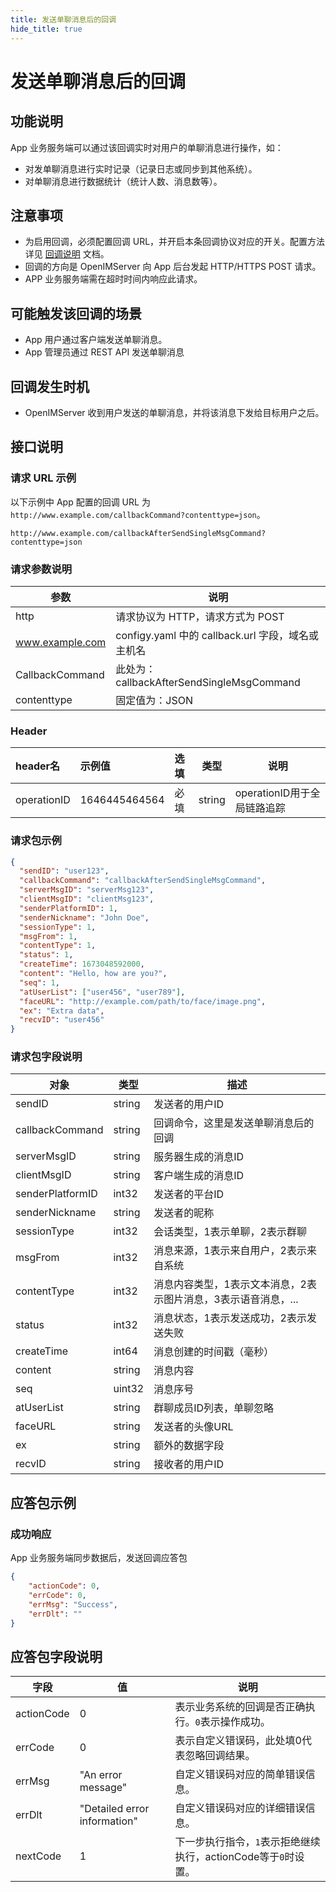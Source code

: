 ```yaml
---
title: 发送单聊消息后的回调
hide_title: true
---
```


# 发送单聊消息后的回调

## 功能说明
App 业务服务端可以通过该回调实时对用户的单聊消息进行操作，如：
- 对发单聊消息进行实时记录（记录日志或同步到其他系统）。
- 对单聊消息进行数据统计（统计人数、消息数等）。

## 注意事项
- 为启用回调，必须配置回调 URL，并开启本条回调协议对应的开关。配置方法详见 [回调说明](../introduction) 文档。
- 回调的方向是 OpenIMServer 向 App 后台发起 HTTP/HTTPS POST 请求。
- APP 业务服务端需在超时时间内响应此请求。

## 可能触发该回调的场景
- App 用户通过客户端发送单聊消息。
- App 管理员通过 REST API 发送单聊消息

## 回调发生时机
- OpenIMServer 收到用户发送的单聊消息，并将该消息下发给目标用户之后。

## 接口说明

### 请求 URL 示例
以下示例中 App 配置的回调 URL 为 `http://www.example.com/callbackCommand?contenttype=json`。
```plaintext
http://www.example.com/callbackAfterSendSingleMsgCommand?contenttype=json
```

### 请求参数说明

| 参数              | 说明                                            |
|-----------------|-----------------------------------------------|
| http            | 请求协议为 HTTP，请求方式为 POST                         |
| www.example.com | configy.yaml 中的 callback.url 字段，域名或主机名                                        |
| CallbackCommand | 此处为：callbackAfterSendSingleMsgCommand |
| contenttype     | 固定值为：JSON                                     |

### Header
| header名     | 示例值           | 选填  | 类型     | 说明                  |
|:------------|:--------------|:----|--------|---------------------|
| operationID | 1646445464564 | 必填  | string | operationID用于全局链路追踪 |

### 请求包示例
```json
{
  "sendID": "user123",
  "callbackCommand": "callbackAfterSendSingleMsgCommand",
  "serverMsgID": "serverMsg123",
  "clientMsgID": "clientMsg123",
  "senderPlatformID": 1,
  "senderNickname": "John Doe",
  "sessionType": 1,
  "msgFrom": 1,
  "contentType": 1,
  "status": 1,
  "createTime": 1673048592000,
  "content": "Hello, how are you?",
  "seq": 1,
  "atUserList": ["user456", "user789"],
  "faceURL": "http://example.com/path/to/face/image.png",
  "ex": "Extra data",
  "recvID": "user456"
}
```




### 请求包字段说明

| 对象                | 类型   | 描述                                                  |
|--------------------|--------|------------------------------------------------------ |
| sendID             | string | 发送者的用户ID                                           |
| callbackCommand    | string | 回调命令，这里是发送单聊消息后的回调                      |
| serverMsgID        | string | 服务器生成的消息ID                                       |
| clientMsgID        | string | 客户端生成的消息ID                                       |
| senderPlatformID   | int32  | 发送者的平台ID                                           |
| senderNickname     | string | 发送者的昵称                                             |
| sessionType        | int32  | 会话类型，1表示单聊，2表示群聊                            |
| msgFrom            | int32  | 消息来源，1表示来自用户，2表示来自系统                      |
| contentType        | int32  | 消息内容类型，1表示文本消息，2表示图片消息，3表示语音消息，... |
| status             | int32  | 消息状态，1表示发送成功，2表示发送失败                      |
| createTime         | int64  | 消息创建的时间戳（毫秒）                                   |
| content            | string | 消息内容                                               |
| seq                | uint32 | 消息序号                                               |
| atUserList         | string | 群聊成员ID列表，单聊忽略                                           |
| faceURL            | string | 发送者的头像URL                                          |
| ex                 | string | 额外的数据字段                                           |
| recvID             | string | 接收者的用户ID                                              |


## 应答包示例

### 成功响应
App 业务服务端同步数据后，发送回调应答包

```json
{
    "actionCode": 0,
    "errCode": 0,
    "errMsg": "Success",
    "errDlt": ""
}
```



## 应答包字段说明
| 字段         | 值                           | 说明                                       |
|-------------|------------------------------|------------------------------------------|
| actionCode  | 0                            | 表示业务系统的回调是否正确执行。`0`表示操作成功。     |
| errCode     | 0                            | 表示自定义错误码，此处填0代表忽略回调结果。|
| errMsg      | "An error message"           | 自定义错误码对应的简单错误信息。|
| errDlt      | "Detailed error information" | 自定义错误码对应的详细错误信息。|
| nextCode    | 1                            | 下一步执行指令，`1`表示拒绝继续执行，actionCode等于`0`时设置。|


